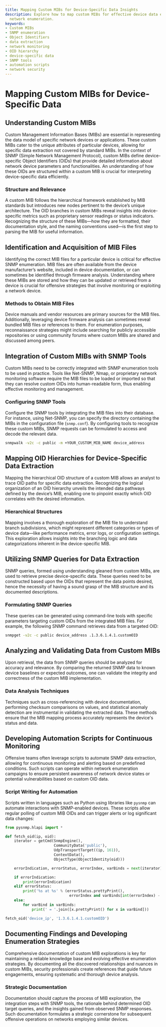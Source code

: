 ```yaml
---
title: Mapping Custom MIBs for Device-Specific Data Insights
description: Explore how to map custom MIBs for effective device data extraction in
  network enumeration.
keywords:
- Custom MIBs
- SNMP enumeration
- Object Identifiers
- data extraction
- network monitoring
- OID hierarchy
- device-specific data
- SNMP tools
- automation scripts
- network security
---
```


# Mapping Custom MIBs for Device-Specific Data

## Understanding Custom MIBs

Custom Management Information Bases (MIBs) are essential in representing the data model of specific network devices or applications. These custom MIBs cater to the unique attributes of particular devices, allowing for specific data extraction not covered by standard MIBs. In the context of SNMP (Simple Network Management Protocol), custom MIBs define device-specific Object Identifiers (OIDs) that provide detailed information about network device parameters and functionalities. An understanding of how these OIDs are structured within a custom MIB is crucial for interpreting device-specific data efficiently.

### Structure and Relevance

A custom MIB follows the hierarchical framework established by MIB standards but introduces new nodes pertinent to the device’s unique architecture. The OID branches in custom MIBs reveal insights into device-specific metrics such as proprietary sensor readings or status indicators. Recognizing the structure of these MIBs—how they are formatted, their documentation style, and the naming conventions used—is the first step to parsing the MIB for useful information.

## Identification and Acquisition of MIB Files

Identifying the correct MIB files for a particular device is critical for effective SNMP enumeration. MIB files are often available from the device manufacturer’s website, included in device documentation, or can sometimes be identified through firmware analysis. Understanding where these MIBs are stored and how they can be updated or retrieved from a device is crucial for offensive strategies that involve monitoring or exploiting a network device.

### Methods to Obtain MIB Files

Device manuals and vendor resources are primary sources for the MIB files. Additionally, leveraging device firmware analysis can sometimes reveal bundled MIB files or references to them. For enumeration purposes, reconnaissance strategies might include searching for publicly accessible repositories or using community forums where custom MIBs are shared and discussed among peers.

## Integration of Custom MIBs with SNMP Tools

Custom MIBs need to be correctly integrated with SNMP enumeration tools to be used in practice. Tools like Net-SNMP, Nmap, or proprietary network monitoring software require the MIB files to be loaded or imported so that they can resolve custom OIDs into human-readable form, thus enabling effective monitoring and management.

### Configuring SNMP Tools

Configure the SNMP tools by integrating the MIB files into their database. For instance, using Net-SNMP, you can specify the directory containing the MIBs in the configuration file (`snmp.conf`). By configuring tools to recognize these custom MIBs, SNMP requests can be formulated to access and decode the relevant data. 

```sh
snmpwalk -v2c -c public -m +YOUR_CUSTOM_MIB_NAME device_address
```

## Mapping OID Hierarchies for Device-Specific Data Extraction

Mapping the hierarchical OID structure of a custom MIB allows an analyst to trace OID paths for specific data extraction. Recognizing the logical organization of an OID hierarchy unveils the intended data pathways defined by the device’s MIB, enabling one to pinpoint exactly which OID correlates with the desired information.

### Hierarchical Structures

Mapping involves a thorough exploration of the MIB file to understand branch subdivisions, which might represent different categories or types of device data—like performance metrics, error logs, or configuration settings. This exploration allows insights into the branching logic and data categorizations inherent in the device-specific MIB.

## Utilizing SNMP Queries for Data Extraction

SNMP queries, formed using understanding gleaned from custom MIBs, are used to retrieve precise device-specific data. These queries need to be constructed based upon the OIDs that represent the data points desired, hence the necessity of having a sound grasp of the MIB structure and its documented descriptions.

### Formulating SNMP Queries

These queries can be generated using command-line tools with specific parameters targeting custom OIDs from the integrated MIB files. For example, the following SNMP command retrieves data from a targeted OID:

```sh
snmpget -v2c -c public device_address .1.3.6.1.4.1.customOID
```

## Analyzing and Validating Data from Custom MIBs

Upon retrieval, the data from SNMP queries should be analyzed for accuracy and relevance. By comparing the returned SNMP data to known device baselines or expected outcomes, one can validate the integrity and correctness of the custom MIB implementation.

### Data Analysis Techniques

Techniques such as cross-referencing with device documentation, performing checksum comparisons on values, and statistical anomaly detection are instrumental in validating the extracted data. These methods ensure that the MIB mapping process accurately represents the device's status and data.

## Developing Automation Scripts for Continuous Monitoring

Offensive teams often leverage scripts to automate SNMP data extraction, allowing for continuous monitoring and alerting based on predefined conditions. Such scripts can operate within network enumeration campaigns to ensure persistent awareness of network device states or potential vulnerabilities based on custom OID data.

### Script Writing for Automation

Scripts written in languages such as Python using libraries like `pysnmp` can automate interactions with SNMP-enabled devices. These scripts allow regular polling of custom MIB OIDs and can trigger alerts or log significant data changes:

```python
from pysnmp.hlapi import *

def fetch_oid(ip, oid):
    iterator = getCmd(SnmpEngine(),
                      CommunityData('public'),
                      UdpTransportTarget((ip, 161)),
                      ContextData(),
                      ObjectType(ObjectIdentity(oid)))

    errorIndication, errorStatus, errorIndex, varBinds = next(iterator)

    if errorIndication:
        print(errorIndication)
    elif errorStatus:
        print('%s at %s' % (errorStatus.prettyPrint(),
                             errorIndex and varBinds[int(errorIndex) - 1][0] or '?'))
    else:
        for varBind in varBinds:
            print(' = '.join([x.prettyPrint() for x in varBind]))

fetch_oid('device_ip', '1.3.6.1.4.1.customOID')
```

## Documenting Findings and Developing Enumeration Strategies

Comprehensive documentation of custom MIB explorations is key for maintaining a reliable knowledge base and evolving effective enumeration strategies. By documenting all the discovered relationships and nuances in custom MIBs, security professionals create references that guide future engagements, ensuring systematic and thorough device analysis.

### Strategic Documentation

Documentation should capture the process of MIB exploration, the integration steps with SNMP tools, the rationale behind determined OID target queries, and the insights gained from observed SNMP responses. Such documentation formulates a strategic cornerstone for subsequent offensive operations on networks employing similar devices.